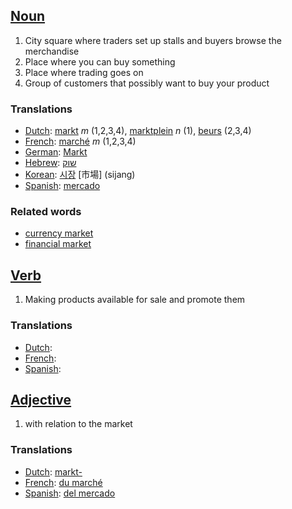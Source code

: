 ==[[Noun]]==

#City square where traders set up stalls and buyers browse the merchandise
#Place where you can buy something
#Place where trading goes on
#Group of customers that possibly want to buy your product

===Translations===
*[[Dutch]]: [[markt]] ''m'' (1,2,3,4), [[marktplein]] ''n'' (1), [[beurs]] (2,3,4)
*[[French]]: [[marché]] ''m'' (1,2,3,4)
*[[German]]: [[Markt]]
*[[Hebrew]]: [[שוק]]
*[[Korean]]: [[시장]] [市場] (sijang)
*[[Spanish]]: [[mercado]]

===Related words===

*[[currency market]]
*[[financial market]]

==[[Verb]]==

#Making products available for sale and promote them

===Translations===
*[[Dutch]]: [[]]
*[[French]]: [[]]
*[[Spanish]]: [[]]

==[[Adjective]]==

#with relation to the market

===Translations===
*[[Dutch]]: [[markt-]]
*[[French]]: [[du marché]]
*[[Spanish]]: [[del mercado]]